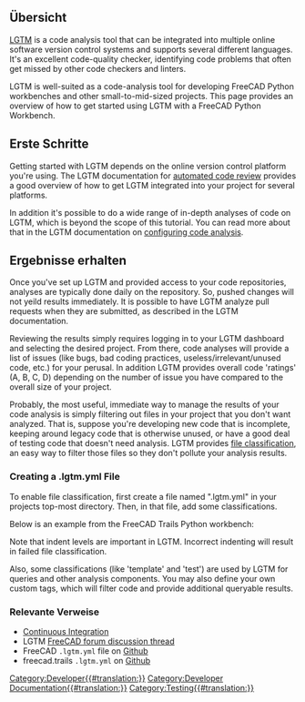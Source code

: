 <languages/>

== Übersicht ==

{{TOCright}}

[https://www.lgtm.com LGTM] is a code analysis tool that can be integrated into multiple online software version control systems and supports several different languages.  It's an excellent code-quality checker, identifying code problems that often get missed by other code checkers and linters.

LGTM is well-suited as a code-analysis tool for developing FreeCAD Python workbenches and other small-to-mid-sized projects.  This page provides an overview of how to get started using LGTM with a FreeCAD Python Workbench.

== Erste Schritte ==

Getting started with LGTM depends on the online version control platform you're using.  The LGTM documentation for [https://lgtm.com/help/lgtm/about-automated-code-review automated code review] provides a good overview of how to get LGTM integrated into your project for several platforms.

In addition it's possible to do a wide range of in-depth analyses of code on LGTM, which is beyond the scope of this tutorial.  You can read more about that in the LGTM documentation on [https://lgtm.com/help/lgtm/configuring-lgtm-analysis-project configuring code analysis].

== Ergebnisse erhalten ==

Once you've set up LGTM and provided access to your code repositories, analyses are typically done daily on the repository.  So, pushed changes will not yeild results immediately.  It is possible to have LGTM analyze pull requests when they are submitted, as described in the LGTM documentation.

Reviewing the results simply requires logging in to your LGTM dashboard and selecting the desired project.  From there, code analyses will provide a list of issues (like bugs, bad coding practices, useless/irrelevant/unused code, etc.) for your perusal.  In addition LGTM provides overall code 'ratings' (A, B, C, D) depending on the number of issue you have compared to the overall size of your project.

Probably, the most useful, immediate way to manage the results of your code analysis is simply filtering out files in your project that you don't want analyzed.  That is, suppose you're developing new code that is incomplete, keeping around legacy code that is otherwise unused, or have a good deal of testing code that doesn't need analysis.  LGTM provides [https://lgtm.com/help/lgtm/file-classification file classification], an easy way to filter those files so they don't pollute your analysis results.

===Creating a .lgtm.yml File===
To enable file classification, first create a file named ".lgtm.yml" in your projects top-most directory. Then, in that file, add some classifications.

Below is an example from the FreeCAD Trails Python workbench:

{{Code|code=
path_classifiers:
  template:
    - freecad/trails/resources
    - freecad/trails/project/commands/command_template.py
    - freecad/trails/init_gui.py
 
  test:
    - freecad/trails/project/commands/spiral_test.py
    - freecad/trails/TestFPO.py
 
  legacy:
    - freecad/trails/corridor/loft
    - freecad/trails/alignment/VerticalAlignment.py
    - freecad/trails/alignment/VerticalCurve.py
    - freecad/trails/alignment/GenerateVerticalAlignment.py
    - freecad/trails/alignment/ImportVerticalCurve.py
    - freecad/trails/corridor/template/TemplateLibrary.py
}}

Note that indent levels are important in LGTM.  Incorrect indenting will result in failed file classification.

Also, some classifications (like 'template' and 'test') are used by LGTM for queries and other analysis components.  You may also define your own custom tags, which will filter code and provide additional queryable results.

=== Relevante Verweise === 

* [[Continuous Integration|Continuous Integration]]
* LGTM [https://www.forum.freecadweb.org/viewtopic.php?f=10&t=40228 FreeCAD forum discussion thread]
* FreeCAD <tt>.lgtm.yml</tt> file on [https://github.com/FreeCAD/FreeCAD/blob/master/lgtm.yml Github]
* freecad.trails <tt>.lgtm.yml</tt> on [https://github.com/joelgraff/freecad.trails/blob/dev/.lgtm.yml Github]
[[Category:Developer{{#translation:}}]]
[[Category:Developer Documentation{{#translation:}}]]
[[Category:Testing{{#translation:}}]]